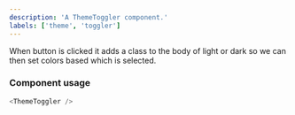 ```yaml
---
description: 'A ThemeToggler component.'
labels: ['theme', 'toggler']
---
```



When button is clicked it adds a class to the body of light or dark so we can then set colors based which is selected.

### Component usage

```js
<ThemeToggler />
```
